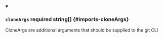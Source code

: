 
<details className="config-field" data-expandable="false" open>
<summary>

### `cloneArgs` <span className="config-field-required" data-required="false">required</span> <span className="config-field-type">string[]</span> <span className="config-field-default"></span> <span className="config-field-enum"></span> {#imports-cloneArgs}

CloneArgs are additional arguments that should be supplied to the git CLI

</summary>



</details>
